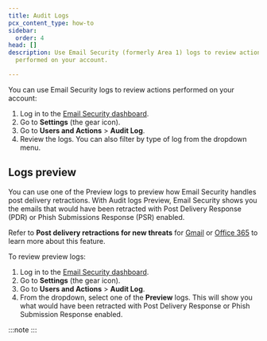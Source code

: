 ```yaml
---
title: Audit Logs
pcx_content_type: how-to
sidebar:
  order: 4
head: []
description: Use Email Security (formerly Area 1) logs to review actions
  performed on your account.

---
```



You can use Email Security logs to review actions performed on your account:

1. Log in to the [Email Security dashboard](https://horizon.area1security.com/).
2. Go to **Settings** (the gear icon).
3. Go to **Users and Actions** > **Audit Log**.
4. Review the logs. You can also filter by type of log from the dropdown menu.

## Logs preview

You can use one of the Preview logs to preview how Email Security handles post delivery retractions. With Audit logs Preview, Email Security shows you the emails that would have been retracted with Post Delivery Response (PDR) or Phish Submissions Response (PSR) enabled.

Refer to **Post delivery retractions for new threats** for [Gmail](/email-security/deployment/api/setup/gsuite-bcc-setup/add-retraction/#post-delivery-retractions-for-new-threats) or [Office 365](/email-security/email-configuration/retract-settings/office365-retraction/#post-delivery-retractions-for-new-threats) to learn more about this feature.

To review preview logs:

1. Log in to the [Email Security dashboard](https://horizon.area1security.com/).
2. Go to **Settings** (the gear icon).
3. Go to **Users and Actions** > **Audit Log**.
4. From the dropdown, select one of the **Preview** logs. This will show you what would have been retracted with Post Delivery Response or Phish Submission Response enabled.

:::note
&#x20;<Render file="timestamp" /> 
:::

